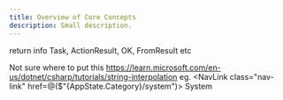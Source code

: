 ```yaml
---
title: Overview of Core Concepts
description: Small description.
---
```


return info Task, ActionResult, OK, FromResult etc


Not sure where to put this https://learn.microsoft.com/en-us/dotnet/csharp/tutorials/string-interpolation 
eg. 
<NavLink class="nav-link" href=@($"{AppState.Category}/system")>
    <span class="bi bi-list-nested-nav-menu" aria-hidden="true"></span> System
</NavLink>